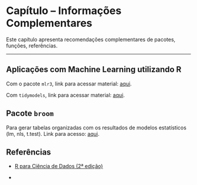 # Capítulo – Informações Complementares

Este capítulo apresenta recomendações complementares de pacotes, funções, referências.

------------------------------------------------------------------------

## Aplicações com Machine Learning utilizando R

Com o pacote `mlr3`, link para acessar material: [aqui](https://mlr3book.mlr-org.com/chapters/chapter1/introduction_and_overview.html).

Com `tidymodels`, link para acessar material: [aqui](https://www.tmwr.org).

## Pacote `broom`

Para gerar tabelas organizadas com os resultados de modelos estatísticos (lm, nls, t.test). Link para acesso: [aqui](https://broom.tidymodels.org/articles/broom.html).

## Referências

-   [R para Ciência de Dados (2ª edição)](https://pt.r4ds.hadley.nz/missing-values.html)

-   
